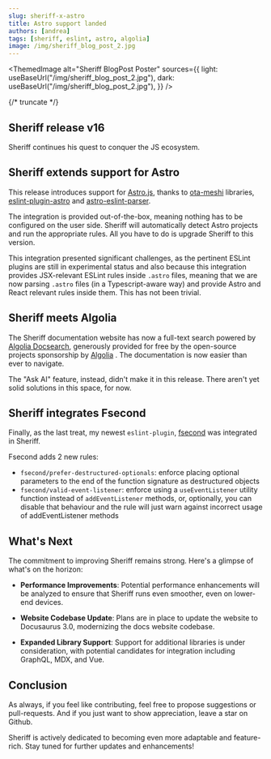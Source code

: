 ```yaml
---
slug: sheriff-x-astro
title: Astro support landed
authors: [andrea]
tags: [sheriff, eslint, astro, algolia]
image: /img/sheriff_blog_post_2.jpg
---
```



<ThemedImage
  alt="Sheriff BlogPost Poster"
  sources={{
    light: useBaseUrl("/img/sheriff_blog_post_2.jpg"),
    dark: useBaseUrl("/img/sheriff_blog_post_2.jpg"),
  }}
/>

{/* truncate */}

## Sheriff release v16

Sheriff continues his quest to conquer the JS ecosystem.

## Sheriff extends support for Astro

This release introduces support for [Astro.js](https://astro.build/), thanks to [ota-meshi](https://github.com/ota-meshi) libraries, [eslint-plugin-astro](https://github.com/ota-meshi/eslint-plugin-astro) and [astro-eslint-parser](https://github.com/ota-meshi/astro-eslint-parser).

The integration is provided out-of-the-box, meaning nothing has to be configured on the user side. Sheriff will automatically detect Astro projects and run the appropriate rules. All you have to do is upgrade Sheriff to this version.

This integration presented significant challenges, as the pertinent ESLint plugins are still in experimental status and also because this integration provides JSX-relevant ESLint rules inside `.astro` files, meaning that we are now parsing `.astro` files (in a Typescript-aware way) and provide Astro and React relevant rules inside them. This has not been trivial.

## Sheriff meets Algolia

The Sheriff documentation website has now a full-text search powered by [Algolia Docsearch](https://docsearch.algolia.com/), generously provided for free by the open-source projects sponsorship by [Algolia](https://www.algolia.com/) . The documentation is now easier than ever to navigate.

The "Ask AI" feature, instead, didn't make it in this release. There aren't yet solid solutions in this space, for now.

## Sheriff integrates Fsecond

Finally, as the last treat, my newest `eslint-plugin`, [fsecond](https://github.com/AndreaPontrandolfo/eslint-plugin-fsecond) was integrated in Sheriff.

Fsecond adds 2 new rules:

- `fsecond/prefer-destructured-optionals`: enforce placing optional parameters to the end of the function signature as destructured objects
- `fsecond/valid-event-listener`: enforce using a `useEventListener` utility function instead of `addEventListener` methods, or, optionally, you can disable that behaviour and the rule will just warn against incorrect usage of addEventListener methods

## What's Next

The commitment to improving Sheriff remains strong. Here's a glimpse of what's on the horizon:

- **Performance Improvements**: Potential performance enhancements will be analyzed to ensure that Sheriff runs even smoother, even on lower-end devices.

- **Website Codebase Update**: Plans are in place to update the website to Docusaurus 3.0, modernizing the docs website codebase.

- **Expanded Library Support**: Support for additional libraries is under consideration, with potential candidates for integration including GraphQL, MDX, and Vue.

## Conclusion

As always, if you feel like contributing, feel free to propose suggestions or pull-requests. And if you just want to show appreciation, leave a star on Github.

Sheriff is actively dedicated to becoming even more adaptable and feature-rich. Stay tuned for further updates and enhancements!
